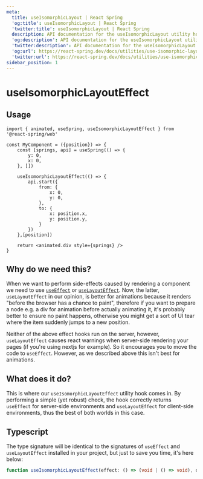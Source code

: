 ```yaml
---
meta:
  title: useIsomorphicLayout | React Spring
  'og:title': useIsomorphicLayout | React Spring
  'twitter:title': useIsomorphicLayout | React Spring
  description: API documentation for the useIsomorphicLayout utility hook in React Spring.
  'og:description': API documentation for the useIsomorphicLayout utility hook in React Spring.
  'twitter:description': API documentation for the useIsomorphicLayout utility hook in React Spring.
  'og:url': https://react-spring.dev/docs/utilities/use-isomorphic-layout-effect
  'twitter:url': https://react-spring.dev/docs/utilities/use-isomorphic-layout-effect
sidebar_position: 1
---
```


# useIsomorphicLayoutEffect

## Usage

```tsx lines=1,9-20
import { animated, useSpring, useIsomorphicLayoutEffect } from '@react-spring/web'

const MyComponent = ({position}) => {
    const [springs, api] = useSpring(() => {
        y: 0,
        x: 0,
    }, [])

    useIsomorphicLayoutEffect(() => {
        api.start({
            from: {
                x: 0,
                y: 0,
            },
            to: {
                x: position.x,
                y: position.y,
            }
        })
    },[position])

    return <animated.div style={springs} />
}
```

## Why do we need this?

When we want to perform side-effects caused by rendering a component we need to
use [`useEffect`](https://reactjs.org/docs/hooks-reference.html#useeffect) or [`useLayoutEffect`](https://reactjs.org/docs/hooks-reference.html#uselayouteffect).
Now, the latter, `useLayoutEffect` in our opinion, is better for animations because it renders
"before the browser has a chance to paint", therefore if you want to prepare a node e.g. a div
for animation before actually animating it, it's probably better to ensure no paint happens, otherwise
you might get a sort of UI tear where the item suddenly jumps to a new position.

Neither of the above effect hooks run on the server, however, `useLayoutEffect` causes react warnings
when server-side rendering your pages (if you're using nextjs for example). So it encourages you
to move the code to `useEffect`. However, as we described above this isn't best for animations.

## What does it do?

This is where our `useIsomorphicLayoutEffect` utility hook comes in. By performing a simple (yet robust) check,
the hook correctly returns `useEffect` for server-side environments and `useLayoutEffect` for client-side
environments, thus the best of both worlds in this case.

## Typescript

The type signature will be identical to the signatures of `useEffect` and `useLayoutEffect` installed in
your project, but just to save you time, it's here below:

```ts
function useIsomorphicLayoutEffect(effect: () => (void | () => void), deps?: ReadonlyArray<unknown>)
```
